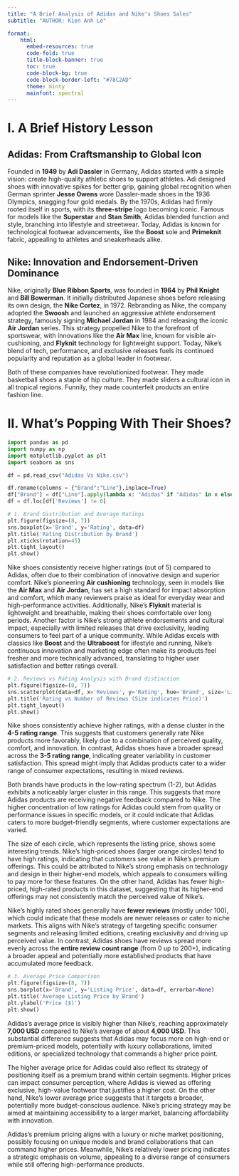 ---
title: "A Brief Analysis of Adidas and Nike's Shoes Sales"
subtitle: "AUTHOR: Kien Anh Le"

format: 
    html:
      embed-resources: true
      code-fold: true
      title-block-banner: true
      toc: true
      code-block-bg: true
      code-block-border-left: "#78C2AD"
      theme: minty
      mainfont: spectral
---

# I. A Brief History Lesson

## Adidas: From Craftsmanship to Global Icon

Founded in **1949** by **Adi Dassler** in Germany, Adidas started with a simple vision: create high-quality athletic shoes to support athletes. Adi designed shoes with innovative spikes for better grip, gaining global recognition when German sprinter **Jesse Owens** wore Dassler-made shoes in the 1936 Olympics, snagging four gold medals. By the 1970s, Adidas had firmly rooted itself in sports, with its **three-stripe** logo becoming iconic. Famous for models like the **Superstar** and **Stan Smith**, Adidas blended function and style, branching into lifestyle and streetwear. Today, Adidas is known for technological footwear advancements, like the **Boost** sole and **Primeknit** fabric, appealing to athletes and sneakerheads alike.

## Nike: Innovation and Endorsement-Driven Dominance

Nike, originally **Blue Ribbon Sports**, was founded in **1964** by **Phil Knight** and **Bill Bowerman**. It initially distributed Japanese shoes before releasing its own design, the **Nike Cortez**, in 1972. Rebranding as Nike, the company adopted the **Swoosh** and launched an aggressive athlete endorsement strategy, famously signing **Michael Jordan** in 1984 and releasing the iconic **Air Jordan** series. This strategy propelled Nike to the forefront of sportswear, with innovations like the **Air Max** line, known for visible air-cushioning, and **Flyknit** technology for lightweight support. Today, Nike’s blend of tech, performance, and exclusive releases fuels its continued popularity and reputation as a global leader in footwear.

Both of these companies have revolutionized footwear. They made basketball shoes a staple of hip culture. They made sliders a cultural icon in all tropical regions. Funnily, they made counterfeit products an entire fashion line.

# II. What's Popping With Their Shoes?

```{python, warning = FALSE, message = FALSE}
import pandas as pd
import numpy as np
import matplotlib.pyplot as plt
import seaborn as sns

df = pd.read_csv("Adidas Vs Nike.csv")

df.rename(columns = {"Brand":"Line"},inplace=True)
df["Brand"] = df["Line"].apply(lambda x: "Adidas" if "Adidas" in x else "Nike")
df = df.loc[df['Reviews'] != 0]
```

```{python, warning = FALSE, message = FALSE}
# 1. Brand Distribution and Average Ratings
plt.figure(figsize=(8, 7))
sns.boxplot(x='Brand', y='Rating', data=df)
plt.title('Rating Distribution by Brand')
plt.xticks(rotation=45)
plt.tight_layout()
plt.show()
```

Nike shoes consistently receive higher ratings (out of 5) compared to Adidas, often due to their combination of innovative design and superior comfort. Nike’s pioneering **Air cushioning** technology, seen in models like the **Air Max** and **Air Jordan**, has set a high standard for impact absorption and comfort, which many reviewers praise as ideal for everyday wear and high-performance activities. Additionally, Nike's **Flyknit** material is lightweight and breathable, making their shoes comfortable over long periods. Another factor is Nike's strong athlete endorsements and cultural impact, especially with limited releases that drive exclusivity, leading consumers to feel part of a unique community. While Adidas excels with classics like **Boost** and the **Ultraboost** for lifestyle and running, Nike’s continuous innovation and marketing edge often make its products feel fresher and more technically advanced, translating to higher user satisfaction and better ratings overall.

```{python, warning = FALSE, message = FALSE}
# 2. Reviews vs Rating Analysis with Brand distinction
plt.figure(figsize=(8, 7))
sns.scatterplot(data=df, x='Reviews', y='Rating', hue='Brand', size='Listing Price',sizes=(50, 400), alpha=0.6)
plt.title('Rating vs Number of Reviews (Size indicates Price)')
plt.tight_layout()
plt.show()
```

Nike shoes consistently achieve higher ratings, with a dense cluster in the **4-5 rating range**. This suggests that customers generally rate Nike products more favorably, likely due to a combination of perceived quality, comfort, and innovation. In contrast, Adidas shoes have a broader spread across the **3-5 rating range**, indicating greater variability in customer satisfaction. This spread might imply that Adidas products cater to a wider range of consumer expectations, resulting in mixed reviews.

Both brands have products in the low-rating spectrum (1-2), but Adidas exhibits a noticeably larger cluster in this range. This suggests that more Adidas products are receiving negative feedback compared to Nike. The higher concentration of low ratings for Adidas could stem from quality or performance issues in specific models, or it could indicate that Adidas caters to more budget-friendly segments, where customer expectations are varied.

The size of each circle, which represents the listing price, shows some interesting trends. Nike’s high-priced shoes (larger orange circles) tend to have high ratings, indicating that customers see value in Nike’s premium offerings. This could be attributed to Nike's strong emphasis on technology and design in their higher-end models, which appeals to consumers willing to pay more for these features. On the other hand, Adidas has fewer high-priced, high-rated products in this dataset, suggesting that its higher-end offerings may not consistently match the perceived value of Nike's.

Nike’s highly rated shoes generally have **fewer reviews** (mostly under 100), which could indicate that these models are newer releases or cater to niche markets. This aligns with Nike's strategy of targeting specific consumer segments and releasing limited editions, creating exclusivity and driving up perceived value. In contrast, Adidas shoes have reviews spread more evenly across the **entire review count range** (from 0 up to 200+), indicating a broader appeal and potentially more established products that have accumulated more feedback.

```{python, warning = FALSE, message = FALSE}
# 3. Average Price Comparison
plt.figure(figsize=(8, 7))
sns.barplot(x='Brand', y='Listing Price', data=df, errorbar=None)
plt.title('Average Listing Price by Brand')
plt.ylabel('Price ($)')
plt.show()
```

Adidas's average price is visibly higher than Nike’s, reaching approximately **7,000 USD** compared to Nike’s average of about **4,000 USD**. This substantial difference suggests that Adidas may focus more on high-end or premium-priced models, potentially with luxury collaborations, limited editions, or specialized technology that commands a higher price point.

The higher average price for Adidas could also reflect its strategy of positioning itself as a premium brand within certain segments. Higher prices can impact consumer perception, where Adidas is viewed as offering exclusive, high-value footwear that justifies a higher cost. On the other hand, Nike’s lower average price suggests that it targets a broader, potentially more budget-conscious audience. Nike’s pricing strategy may be aimed at maintaining accessibility to a larger market, balancing affordability with innovation.

Adidas's premium pricing aligns with a luxury or niche market positioning, possibly focusing on unique models and brand collaborations that can command higher prices. Meanwhile, Nike’s relatively lower pricing indicates a strategic emphasis on volume, appealing to a diverse range of consumers while still offering high-performance products.
